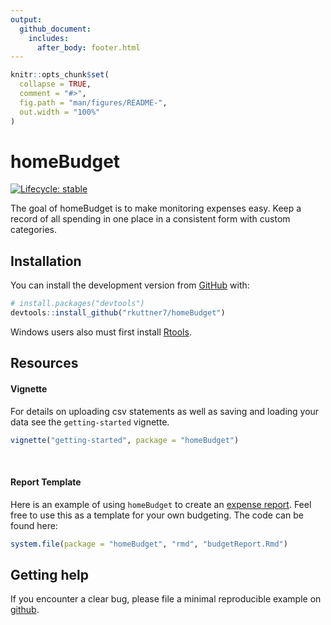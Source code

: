 ```yaml
---
output: 
  github_document:
    includes:
      after_body: footer.html
---
```


<!-- README.md is generated from README.Rmd. Please edit that file -->


```r
knitr::opts_chunk$set(
  collapse = TRUE,
  comment = "#>",
  fig.path = "man/figures/README-",
  out.width = "100%"
)
```

# homeBudget

<!-- badges: start -->
[![Lifecycle: stable](https://img.shields.io/badge/lifecycle-stable-brightgreen.svg)](https://www.tidyverse.org/lifecycle/#stable)
<!-- badges: end -->

The goal of homeBudget is to make monitoring expenses easy.
Keep a record of all spending in one place in a consistent form with custom categories.
  
## Installation

You can install the development version from [GitHub](https://github.com/) with:

``` r
# install.packages("devtools")
devtools::install_github("rkuttner7/homeBudget")
```

Windows users also must first install [Rtools](http://cran.rstudio.com/bin/windows/Rtools/).

## Resources

#### Vignette  
For details on uploading csv statements as well as saving and loading your data see the `getting-started` vignette.
```r
vignette("getting-started", package = "homeBudget")
```
<br>  
  
#### Report Template  
Here is an example of using `homeBudget` to create an [expense report](https://rawcdn.githack.com/rkuttner7/homeBudget/2db2acb41b365d97f96192f5ae6b3d1fe4c9ea6e/inst/rmd/budgetReport.html). Feel free to use this as a template for your own budgeting. The code can be found here:  
```r
system.file(package = "homeBudget", "rmd", "budgetReport.Rmd")
```

## Getting help

If you encounter a clear bug, please file a minimal reproducible example on [github](https://github.com/rkuttner7/homeBudget/issues).
  
<br>  
---
